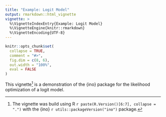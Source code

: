 ```yaml
---
title: "Example: Logit Model"
output: rmarkdown::html_vignette
vignette: >
  %\VignetteIndexEntry{Example: Logit Model}
  %\VignetteEngine{knitr::rmarkdown}
  %\VignetteEncoding{UTF-8}
---
```


```r
knitr::opts_chunk$set(
  collapse = TRUE,
  comment = "#>",
  fig.dim = c(8, 6),
  out.width = "100%",
  eval = FALSE
)
```

This vignette^[The vignette was build using R `r paste(R.Version()[6:7], collapse = ".")` with the {ino} `r utils::packageVersion("ino")` package.] is a demonstration of the {ino} package for the likelihood optimization of a logit model.

